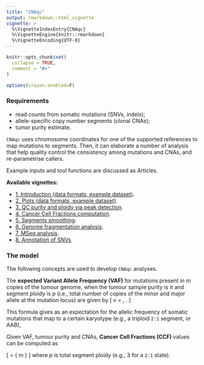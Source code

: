 ```yaml
---
title: "CNAqc"
output: rmarkdown::html_vignette
vignette: >
  %\VignetteIndexEntry{CNAqc}
  %\VignetteEngine{knitr::rmarkdown}
  %\VignetteEncoding{UTF-8}
---
```


```r
knitr::opts_chunk$set(
  collapse = TRUE,
  comment = "#>"
)

options(crayon.enabled=F)
```

### Requirements

* read counts from somatic mutations (SNVs, indels); 
* allele-specific copy number segments (clonal CNAs);
* tumor purity estimate.

`CNAqc` uses chromosome coordinates for one of the supported references to map mutations to segments. Then, it can elaborate a number of analysis that help quality control the consistency among mutations and CNAs, and re-parametrise callers. 

Example inputs and tool functions are discussed as Articles.

**Available vignettes:** 

* [1. Introduction (data formats, example dataset)](https://caravagn.github.io/CNAqc/articles/Introduction.html). 
* [2. Plots (data formats, example dataset)](https://caravagn.github.io/CNAqc/articles/Plots.html). 
* [3. QC purity and ploidy via peak detection](https://caravagn.github.io/CNAqc/articles/peaks_detection.html). 
* [4. Cancer Cell Fractions computation](https://caravagn.github.io/CNAqc/articles/ccf_computation.html). 
* [5. Segments smoothing](https://caravagn.github.io/CNAqc/articles/smoothing.html). 
* [6. Genome fragmentation analysis](https://caravagn.github.io/CNAqc/articles/fragmentation.html). 
* [7. MSeq analysis](https://caravagn.github.io/CNAqc/articles/example_MSeq.html). 
* [8. Annotation of SNVs](https://caravagn.github.io/CNAqc/articles/annotate_variants.html). 

### The model

The following concepts are used to develop `CNAqc` analyses.

The **expected Variant Allele Frequency (VAF)** for mutations present in $m$ copies of the tumour genome, when the tumour sample purity is $\pi$ and segment ploidy is $p$ (i.e., total number of copies of the minor and major allele at the mutation locus) are given by
\[
v = \dfrac{m \pi}{
2 (1 - \pi) + \pi p 
} \, .
\]

This formula gives as an expectation for the allelic frequency of somatic mutations that map to a certain karyotype (e.g., a triploid `2:1` segment, or AAB),

Given VAF, tumour purity and CNAs, **Cancer Cell Fractions (CCF)** values can be computed as

\[
\text{CCF} = 
\dfrac{
v[
(p - 2)\pi + 2
]
}
{
m \pi
}
\]
where $p$ is total segment ploidy (e.g., 3 for a `2:1` state).

